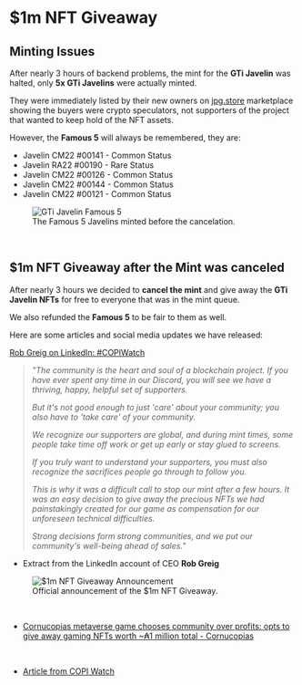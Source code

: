 # $1m NFT Giveaway  

## Minting Issues  

After nearly 3 hours of backend problems, the mint for the **GTi Javelin** was halted, only **5x GTi Javelins** were actually minted.  

They were immediately listed by their new owners on [jpg.store](https://www.jpg.store/collection/cornucopiasgtijavelin2022) marketplace showing the buyers were crypto speculators, not supporters of the project that wanted to keep hold of the NFT assets.  

However, the **Famous 5** will always be remembered, they are:  

<ul className="styled-list">
  <li><span className="rarity-common">Javelin CM22 #00141 - Common Status</span></li>
  <li><span className="rarity-rare">Javelin RA22 #00190 - Rare Status</span></li>
  <li><span className="rarity-common">Javelin CM22 #00126 - Common Status</span></li>
  <li><span className="rarity-common">Javelin CM22 #00144 - Common Status</span></li>
  <li><span className="rarity-common">Javelin CM22 #00121 - Common Status</span></li>
</ul>  

<figure className="img-center">
  <img src="/images/nfts/gti/javelin-famous5.avif" alt="GTi Javelin Famous 5" />
  <figcaption>The Famous 5 Javelins minted before the cancelation.</figcaption>
</figure>  

</br>

## $1m NFT Giveaway after the Mint was canceled  

After nearly 3 hours we decided to **cancel the mint** and give away the **GTi Javelin NFTs** for free to everyone that was in the mint queue.  

We also refunded the **Famous 5** to be fair to them as well.  

Here are some articles and social media updates we have released:  

<div className="note-box">
  <a href="https://www.linkedin.com/posts/robgreig_copiwatch-activity-6910091482502701056-1zTa/" target="_blank" rel="noopener noreferrer">
    Rob Greig on LinkedIn: #COPIWatch
  </a>
</div>  

> *"The community is the heart and soul of a blockchain project. If you have ever spent any time in our Discord, you will see we have a thriving, happy, helpful set of supporters.*  
>   
> *But it's not good enough to just 'care' about your community; you also have to 'take care' of your community.*  
>   
> *We recognize our supporters are global, and during mint times, some people take time off work or get up early or stay glued to screens.*  
>   
> *If you truly want to understand your supporters, you must also recognize the sacrifices people go through to follow you.*  
>   
> *This is why it was a difficult call to stop our mint after a few hours. It was an easy decision to give away the precious NFTs we had painstakingly created for our game as compensation for our unforeseen technical difficulties.*  
>   
> *Strong decisions form strong communities, and we put our community's well-being ahead of sales."*  

- Extract from the LinkedIn account of CEO **Rob Greig**  

<figure className="img-center">
  <img src="/images/nfts/gti/javelin-1m-giveaway.avif" alt="$1m NFT Giveaway Announcement" />
  <figcaption>Official announcement of the $1m NFT Giveaway.</figcaption>
</figure>  

</br>

- [Cornucopias metaverse game chooses community over profits: opts to give away gaming NFTs worth ~₳1 million total - Cornucopias](https://www.cornucopias.io/2022/03/16/cornucopias-metaverse-game-chooses-community-over-profits-opts-to-give-away-gaming-nfts-worth-1-million-ada-total)  

</br>

- [Article from COPI Watch](/community/copiwatch)  
